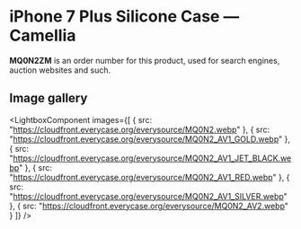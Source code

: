 
# iPhone 7 Plus Silicone Case — Camellia

<Callout type='info' emoji='👉🏻'>**MQ0N2ZM** is an order number for this product, used for search engines, auction websites and such.</Callout>

## Image gallery

<LightboxComponent
    images={[
      {
        src: "https://cloudfront.everycase.org/everysource/MQ0N2.webp"
      },
      {
        src: "https://cloudfront.everycase.org/everysource/MQ0N2_AV1_GOLD.webp"
      },
      {
        src: "https://cloudfront.everycase.org/everysource/MQ0N2_AV1_JET_BLACK.webp"
      },
      {
        src: "https://cloudfront.everycase.org/everysource/MQ0N2_AV1_RED.webp"
      },
      {
        src: "https://cloudfront.everycase.org/everysource/MQ0N2_AV1_SILVER.webp"
      },
      {
        src: "https://cloudfront.everycase.org/everysource/MQ0N2_AV2.webp"
      }
    ]}
  />
